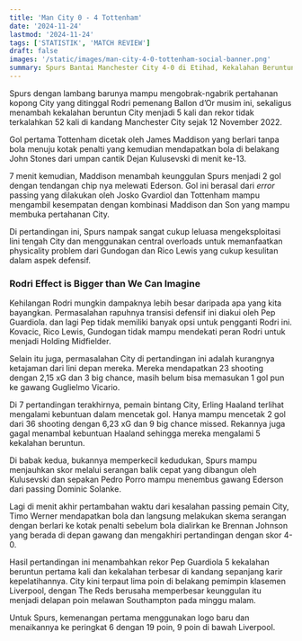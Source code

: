 ```yaml
---
title: 'Man City 0 - 4 Tottenham'
date: '2024-11-24'
lastmod: '2024-11-24'
tags: ['STATISTIK', 'MATCH REVIEW']
draft: false
images: '/static/images/man-city-4-0-tottenham-social-banner.png'
summary: Spurs Bantai Manchester City 4-0 di Etihad, Kekalahan Beruntun Pep Berlanjut Jadi 5.
---
```


Spurs dengan lambang barunya mampu mengobrak-ngabrik pertahanan kopong City yang ditinggal Rodri pemenang Ballon d’Or musim ini,
sekaligus menambah kekalahan beruntun City menjadi 5 kali dan rekor tidak terkalahkan 52 kali di kandang Manchester City sejak 12 November 2022.

<MatchStats match_id={1821327} />

Gol pertama Tottenham dicetak oleh James Maddison yang berlari tanpa bola menuju kotak penalti yang kemudian mendapatkan bola
di belakang John Stones dari umpan cantik Dejan Kulusevski di menit ke-13.

7 menit kemudian, Maddison menambah keunggulan Spurs menjadi 2 gol dengan tendangan chip nya melewati Ederson.
Gol ini berasal dari *error* passing yang dilakukan oleh Josko Gvardiol dan Tottenham mampu mengambil kesempatan dengan kombinasi Maddison dan Son yang mampu membuka pertahanan City.

<PassingNetwork match_id={1821327} />

Di pertandingan ini, Spurs nampak sangat cukup leluasa mengeksploitasi lini tengah City dan menggunakan central overloads untuk
memanfaatkan physicality problem dari Gundogan dan Rico Lewis yang cukup kesulitan dalam aspek defensif.

### Rodri Effect is Bigger than We Can Imagine

Kehilangan Rodri mungkin dampaknya lebih besar daripada apa yang kita bayangkan.
Permasalahan rapuhnya transisi defensif ini diakui oleh Pep Guardiola.
dan lagi Pep tidak memiliki banyak opsi untuk pengganti Rodri ini. Kovacic, Rico Lewis, Gundogan tidak mampu
mendekati peran Rodri untuk menjadi Holding Midfielder.

<XGMatchStory match_id={1821327} />

Selain itu juga, permasalahan City di pertandingan ini adalah kurangnya ketajaman dari lini depan mereka.
Mereka mendapatkan 23 shooting dengan 2,15 xG dan 3 big chance, masih belum bisa memasukan 1 gol pun ke gawang Guglielmo Vicario.

Di 7 pertandingan terakhirnya, pemain bintang City, Erling Haaland terlihat mengalami kebuntuan dalam mencetak gol.
Hanya mampu mencetak 2 gol dari 36 shooting dengan 6,23 xG dan 9 big chance missed. Rekannya juga gagal menambal kebuntuan Haaland sehingga mereka mengalami
5 kekalahan beruntun.

<Chalkboard match_id={1821327} />

Di babak kedua, bukannya memperkecil kedudukan, Spurs mampu menjauhkan skor melalui serangan balik cepat yang dibangun oleh Kulusevski
dan sepakan Pedro Porro mampu menembus gawang Ederson dari passing Dominic Solanke.

Lagi di menit akhir pertambahan waktu dari kesalahan passing pemain City, Timo Werner mendapatkan bola dan langsung melakukan skema serangan dengan berlari
ke kotak penalti sebelum bola dialirkan ke Brennan Johnson
yang berada di depan gawang dan mengakhiri pertandingan dengan skor 4-0.


<TouchHeatmaps match_id={1821327} />


Hasil pertandingan ini menambahkan rekor Pep Guardiola 5 kekalahan beruntun pertama kali dan kekalahan terbesar di kandang sepanjang karir kepelatihannya.
City kini terpaut lima poin di belakang pemimpin klasemen Liverpool, dengan The Reds berusaha memperbesar keunggulan itu menjadi delapan poin melawan Southampton pada minggu malam.

Untuk Spurs, kemenangan pertama menggunakan logo baru dan menaikannya ke peringkat 6 dengan 19 poin, 9 poin di bawah Liverpool.